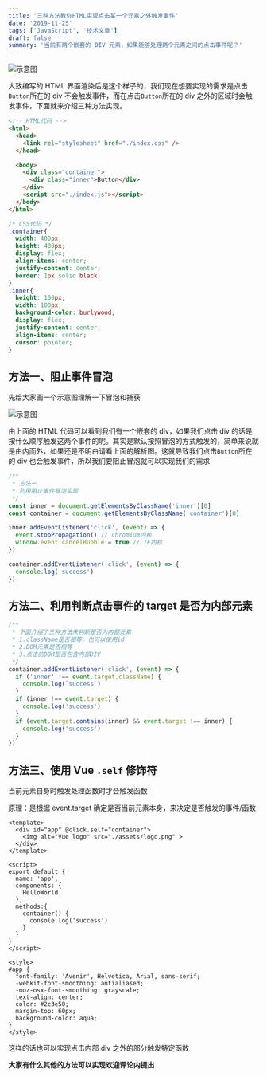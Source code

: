 ```yaml
---
title: '三种方法教你HTML实现点击某一个元素之外触发事件'
date: '2019-11-25'
tags: ['JavaScript', '技术文章']
draft: false
summary: '当前有两个嵌套的 DIV 元素，如果能够处理两个元素之间的点击事件呢？'
---
```


![示意图](/static/images/how-to-handle-click-event-outside-element/example.png)

大致编写的 HTML 界面渲染后是这个样子的，我们现在想要实现的需求是点击`Button`所在的 div 不会触发事件，而在点击`Button`所在的 div 之外的区域时会触发事件，下面就来介绍三种方法实现。

```html
<!-- HTML代码 -->
<html>
  <head>
    <link rel="stylesheet" href="./index.css" />
  </head>

  <body>
    <div class="container">
      <div class="inner">Button</div>
    </div>
    <script src="./index.js"></script>
  </body>
</html>
```

```CSS
/* CSS代码 */
.container{
  width: 400px;
  height: 400px;
  display: flex;
  align-items: center;
  justify-content: center;
  border: 1px solid black;
}
.inner{
  height: 100px;
  width: 100px;
  background-color: burlywood;
  display: flex;
  justify-content: center;
  align-items: center;
  cursor: pointer;
}
```

## 方法一、阻止事件冒泡

先给大家画一个示意图理解一下冒泡和捕获

![示意图](/static/images/how-to-handle-click-event-outside-element/capture.png)

由上面的 HTML 代码可以看到我们有一个嵌套的 div，如果我们点击 div 的话是按什么顺序触发这两个事件的呢。其实是默认按照冒泡的方式触发的，简单来说就是由内而外，如果还是不明白请看上面的解析图。这就导致我们点击`Button`所在的 div 也会触发事件，所以我们要阻止冒泡就可以实现我们的需求

```javascript
/**
 * 方法一
 * 利用阻止事件冒泡实现
 */
const inner = document.getElementsByClassName('inner')[0]
const container = document.getElementsByClassName('container')[0]

inner.addEventListener('click', (event) => {
  event.stopPropagation() // chromium内核
  window.event.cancelBubble = true // IE内核
})

container.addEventListener('click', (event) => {
  console.log('success')
})
```

## 方法二、利用判断点击事件的 target 是否为内部元素

```javascript
/**
 * 下面介绍了三种方法来判断是否为内部元素
 * 1.className是否相等，也可以使用id
 * 2.DOM元素是否相等
 * 3.点击的DOM是否包含内部DIV
 */
container.addEventListener('click', (event) => {
  if ('inner' !== event.target.className) {
    console.log(`success`)
  }
  if (inner !== event.target) {
    console.log('success')
  }
  if (event.target.contains(inner) && event.target !== inner) {
    console.log('success')
  }
})
```

## 方法三、使用 Vue `.self` 修饰符

当前元素自身时触发处理函数时才会触发函数

原理：是根据 event.target 确定是否当前元素本身，来决定是否触发的事件/函数

```
<template>
  <div id="app" @click.self="container">
    <img alt="Vue logo" src="./assets/logo.png" >
  </div>
</template>

<script>
export default {
  name: 'app',
  components: {
    HelloWorld
  },
  methods:{
    container() {
      console.log('success')
    }
  }
}
</script>

<style>
#app {
  font-family: 'Avenir', Helvetica, Arial, sans-serif;
  -webkit-font-smoothing: antialiased;
  -moz-osx-font-smoothing: grayscale;
  text-align: center;
  color: #2c3e50;
  margin-top: 60px;
  background-color: aqua;
}
</style>
```

这样的话也可以实现点击内部 div 之外的部分触发特定函数

**大家有什么其他的方法可以实现欢迎评论内提出**
